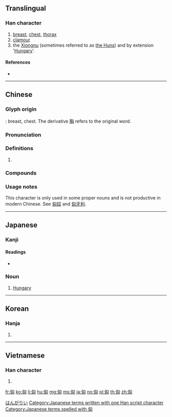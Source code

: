 {{character info/new}}
==Translingual==

===Han character===
{{Han char|rn=20|rad=勹|as=04|sn=6|four=27720|canj=PUK|ids=⿹勹凶}}

# [[breast]], [[chest]], [[thorax]]
# [[clamour]]
# the [[w:Xiongnu|Xiongnu]] (sometimes referred to as [[w:Xiongnu#Names "Xiongnu" and "Hun"|the Huns]]) and by extension '[[w:Hungary|Hungary]]'.

====References====
* {{Han ref|kx=0151.040|dkj=02512|dj=0340.090|hdz=10258.050|uh=5308|ud=21256|bh=A649|bd=42569}}

----

==Chinese==
{{zh-forms}}

===Glyph origin===
{{Han etyl}}
{{liushu|p}}: breast, chest. The derivative [[胸]] refers to the original word.

===Pronunciation===
{{zh-pron
|m=xiōng
|c=hung1
|mn=heng/hiong
|mc=y
|oc=y
|ma=
|cat=n,pn
}}

===Definitions===
{{zh-hanzi}}

# {{rfdef|zh}}

===Compounds===
{{zh-der|匈牙利|匈奴}}

===Usage notes===
This character is only used in some proper nouns and is not productive in modern Chinese. See [[匈奴]] and [[匈牙利]].
----

==Japanese==

===Kanji===
{{ja-kanji|grade=|rs=勹04}}

====Readings====
* {{ja-readings|goon=[[く]] (ku)|kanon=[[きょう]] (kyō)|kun=[[むね]] (mune), [[おそれる]] (osoreru), [[さわぐ]] (sawagu)}}

===Noun===
{{ja-noun|きょう}}

# {{abbreviation of|匈牙利|lang=ja}} [[Hungary]]

[[Category:ja:Countries|はんがりい]]
[[Category:Japanese terms written with one Han script character]]
[[Category:Japanese terms spelled with 匈]]

----

==Korean==

===Hanja===
{{ko-hanja|hangeul=흉|rv=hyung|mr=hyung}}

# {{defn|lang=ko|sort=勹04}}

----

==Vietnamese==

===Han character===
{{vi-hantu|[[hung]]|rs=勹04}}

# {{defn|lang=vi|sort=勹04}}

[[fr:匈]]
[[ko:匈]]
[[li:匈]]
[[hu:匈]]
[[mg:匈]]
[[ms:匈]]
[[ja:匈]]
[[no:匈]]
[[pl:匈]]
[[th:匈]]
[[zh:匈]]
